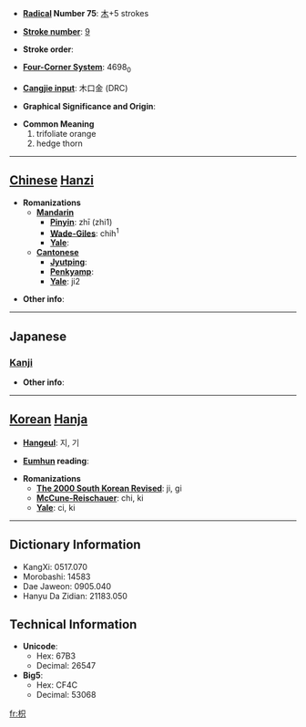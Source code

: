 * '''[[Wiktionary:Chinese radical index| Radical]] Number 75''': [[Wiktionary:Chinese radical index 木|木]]+5 strokes

* '''[[Wiktionary:Chinese total strokes index|Stroke number]]''': [[Wiktionary:Chinese total strokes index 9|9]]

* '''Stroke order''': 

* '''[[Wiktionary:Chinese four corner index|Four-Corner System]]''': 4698<sub>0</sub>

* '''[[Wiktionary:Chinese Cangjie index|Cangjie input]]''': 木口金 (DRC)

* '''Graphical Significance and Origin''': 

* '''Common Meaning'''
*#trifoliate orange
*# hedge thorn


----

== [[Chinese]] [[Hanzi]] ==

* '''Romanizations'''
** '''[[Mandarin]]'''
*** '''[[Pinyin]]''': zhī (zhi1)
*** '''[[Wade-Giles]]''': chih<sup>1</sup>
*** '''[[Yale]]''': 
** '''[[Cantonese]]'''
*** '''[[Jyutping]]''':
*** '''[[Penkyamp]]''': 
*** '''[[Yale]]''': ji2

* '''Other info''': 

----

==Japanese==
===[[Kanji]]===
{{kanji|on readings=[[き]] (ki), [[し]] (shi)|kun readings=[[からたち]] (karatachi)}}

* '''Other info''':  

----

== [[Korean]] [[Hanja]] ==

* '''[[Hangeul]]''': 지, 기

* '''[[Eumhun]] reading''': 

* '''Romanizations'''
** '''[[The 2000 South Korean Revised Romanization|The 2000 South Korean Revised]]''': ji, gi
** '''[[McCune-Reischauer]]''': chi, ki
** '''[[Yale]]''': ci, ki

----

== Dictionary Information ==

* KangXi: 0517.070
* Morobashi: 14583
* Dae Jaweon: 0905.040
* Hanyu Da Zidian: 21183.050

== Technical Information ==

* '''Unicode''':
** Hex: 67B3
** Decimal: 26547
* '''Big5''':
** Hex: CF4C
** Decimal: 53068

[[fr:枳]]